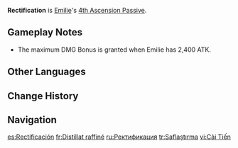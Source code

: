 {{Talent Infobox
|image         = Talent Rectification.png
|character     = Emilie
|type          = 4th Ascension Passive
|info          = Emilie deals increased DMG to [[Burning]] opponents based on her [[ATK]], with every 1,000 ATK increasing DMG dealt by 15%. The maximum DMG bonus that can be gained this way is 36%.
|scale_att1    = ATK
|scale_att2    = 
|utility1      = DMG Bonus
|utility2      = 
}}
'''Rectification''' is [[Emilie]]'s [[4th Ascension Passive]].

==Gameplay Notes==
* The maximum DMG Bonus is granted when Emilie has 2,400 ATK.

==Other Languages==
{{Other Languages
|en       = Rectification
|zhs      = 精馏
|zhs_rm   = Jīngliú
|zht      = 精餾
|zht_rm   = Jīngliù
|zh_tl    = Rectification
|ja       = 精留
|ja_rm    = Seiryuu
|ja_tl    = Rectification
|ko       = 정류
|ko_rm    = 
|ko_tl    = 
|es       = Rectificación
|es_tl    = Rectification
|fr       = Distillat raffiné
|fr_tl    = Refined Distillate
|ru       = Ректификация
|ru_tl    = Rectification
|th       = Rectification
|vi       = Cải Tiến
|vi_tl    = 
|de       = Rektifizieren
|de_tl    = Rectify
|id       = Rectification
|pt       = Retificação
|pt_tl    = 
|tr       = Saflaştırma
|tr_tl    = 
|it       = Rettifica
|it_tl    = Rectification
}}

==Change History==
{{Change History|4.8}}

==Navigation==
{{Talent Navbox|Emilie}}

[[es:Rectificación]]
[[fr:Distillat raffiné]]
[[ru:Ректификация]]
[[tr:Saflaştırma]]
[[vi:Cải Tiến]]